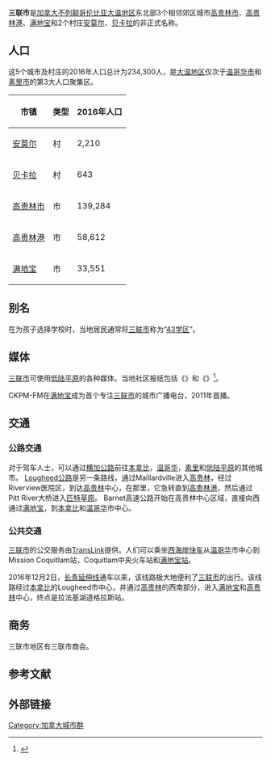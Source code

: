 {{roughtranslation|time=2017-03-20T01:38:32+00:00}}
'''三联市'''是[[加拿大|加拿大]][[不列颠哥伦比亚|不列颠哥伦比亚]][[大温地区|大温地区]]东北部3个相邻郊区城市[[高贵林市|高贵林市]]、[[高贵林港|高贵林港]]、[[满地宝|满地宝]]和2个村庄[[安莫尔|安莫尔]]、[[贝卡拉|贝卡拉]]的非正式名称。

==人口==
这5个城市及村庄的2016年人口总计为234,300人，是[[大温地区|大温地区]]仅次于[[温哥华市|温哥华市]]和[[素里市|素里市]]的第3大人口聚集区。

{| class="wikitable sortable"
! 市镇!! 类型 !! 2016年人口
|-
| [[安莫尔|安莫尔]]|| 村 || 2,210
|-
| [[贝卡拉|贝卡拉]]|| 村 || 643
|-
| [[高贵林市|高贵林市]]|| 市 || 139,284
|-
| [[高贵林港|高贵林港]]|| 市 || 58,612
|-
| [[满地宝|满地宝]]|| 市 || 33,551
|}

==别名==
在为孩子选择学校时，当地居民通常将[[三联市|三联市]]称为“[[43学区|43学区]]”。

==媒体==
[[三联市|三联市]]可使用[[低陆平原|低陆平原]]的各种媒体。当地社区报纸包括《{{link-en|高贵林快报|Coquitlam Now}}》和《{{link-en|三联市新闻网|Tri-City News}}》<ref name=tricitynews>{{cite web | url=http://www.tricitynews.com/ | title=三联市新闻网 | date=2017年3月19日 | accessdate=2017年3月19日 | archive-date=2007年9月18日 | archive-url=https://web.archive.org/web/20070918234541/http://www.tricitynews.com/ | dead-url=no }}</ref>。

CKPM-FM在[[满地宝|满地宝]]成为首个专注[[三联市|三联市]]的城市广播电台，2011年首播。

==交通==
===公路交通===
对于驾车人士，可以通过[[横加公路|横加公路]]前往[[本拿比|本拿比]]，[[温哥华|温哥华]]，[[素里|素里]]和[[低陆平原|低陆平原]]的其他城市。 [[Lougheed公路|Lougheed公路]]是另一条路线，通过Maillardville进入[[高贵林|高贵林]]，经过Riverview医院区，到达[[高贵林|高贵林]]中心，在那里，它急转直到[[高贵林港|高贵林港]]，然后通过Pitt River大桥进入[[匹特草原|匹特草原]]。 Barnet高速公路开始在高贵林中心区域，直接向西通过[[满地宝|满地宝]]，到[[本拿比|本拿比]]和[[温哥华|温哥华]]市中心。

===公共交通===
[[三联市|三联市]]的公交服务由[[TransLink|TransLink]]提供。人们可以乘坐[[西海岸快车|西海岸快车]]从[[温哥华|温哥华]]市中心到Mission Coquitlam站，Coquitlam中央火车站和[[满地宝站|满地宝站]]。

2016年12月2日，[[长青延伸线|长青延伸线]]通车以来，该线路极大地便利了[[三联市|三联市]]的出行。该线路经过[[本拿比|本拿比]]的Lougheed市中心，并通过[[高贵林|高贵林]]的西南部分，进入[[满地宝|满地宝]]和[[高贵林|高贵林]]中心，终点是拉法基湖道格拉斯站。

==商务==
三联市地区有三联市商会。

==参考文献==

==外部链接==

[[Category:加拿大城市群|Category:加拿大城市群]]